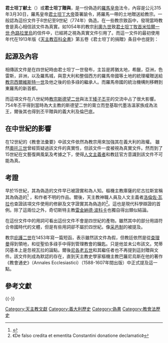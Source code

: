 '''君士坦丁献土'''（{{lang-la|''Donatio Constantini''}}）或'''君士坦丁贈與'''，是一份偽造的[[羅馬皇帝|羅馬皇帝]]法令，內容是公元315年3月30日，羅馬皇帝[[君士坦丁大帝|君士坦丁大帝]]簽署諭令，將羅馬一帶的土地贈送給教宗。一般認為這份文件于8世纪至9世紀（774年）偽造。在一些教宗致函中，發現當時教會是真心相信該文件為真實。如1054年的教宗[[利奧九世|利奧九世]]致[[君士坦丁堡普世牧首|君士坦丁牧首]][[米恰爾一世·色路拉里烏|米恰爾一世·色路拉里烏]]的信件中，已經將之視為真實文件引用了。而這一文件的最初使用年代在1913年版《[[天主教百科全書|天主教百科全書]]》第五卷《君士坦丁的捐贈》条目中也提到：

{{quote|
第一位在公文中引用並信賴這份文件的教宗是利奧九世；1054年的一封致君士坦丁堡首牧米恰爾一世·色路拉里烏的信件中他提到那"Donatio"顯示教廷是建立在世俗及屬靈二種意涵上的王國.
}}

==起源及內容==
相傳該文件是在四世紀時由君士坦丁一世發布，主旨是將猶太地，希臘，亞洲，色雷斯，非洲，以及羅馬城，與意大利和整個西方的羅馬帝國等土地的統理權贈送給[[教宗西爾維斯特一世|教宗西爾維斯特一世]]及他之後的伯多祿的繼承人。而羅馬帝國的統治機構則移轉到東羅馬的新首都。

而這項文件在八世紀時[[教宗斯德望二世|教宗斯德望二世]]與法王[[矮子丕平|矮子丕平]]的交流中占了很大影響。754年丕平得到當時為大主教的斯德望二世的膏立而登基取代墨洛溫家族成為法王，爾後其也得到丕平贈與的義大利及倫巴底。

==在中世紀的影響==
在12世紀的《教會法彙要》中該文件依然為教宗用來加強其在義大利的政權。
雖然[[奧托三世|奧托三世]]曾經質疑過該文件的真實性，但該文件一度被視為真實文件。然而到了15世紀在文藝復興風氣及考據之下，使得[[人文主義者|人文主義者]]和教廷官方意識到該文件不可能為真。

==考證==
早於15世紀，其為偽造的文件早已被證實和為人知。樞機主教庫薩的尼古拉斯宣稱其為偽造的<ref>{{citebook|title=The Dicovery of Time|first=Stephen|last=Toulmin|first2=June|last2=Goodfield|page=126-127|publisher=Pelican|date=1967|authorlink=Stephen Toulmin|authorlink2=June Goodfield}}</ref> ，和作者不明的作品。爾後，天主教神職人員及人文主義者[[洛倫佐·瓦拉|洛倫佐·瓦拉]]也查證該項文件使用的修辭及文字證實其為偽造的<ref>《De falso credita et ementita Constantini donatione declamatio》</ref>。這也是現代科學辯證的首例。除了這兩位之外，奇切斯特主教[[雷金納德·波科卡|雷金納德·波科卡]]也獨自得出類似結論。

在這份文件中的用詞可看出這份文件不會是四世紀的產物。雖然其中的部分用語符合帝國時代的文體，但是有些用詞卻不屬於四世紀。像[[采邑制|采邑制]]的被提及。

教宗[[庇護二世|庇護二世]]在1453年寫一篇短函，表示雖然該文件為假，但教廷依然是從[[查理曼|查理曼]]得到領地，和從聖伯多祿手中得到管理教會的鑰匙。只是他並未公布該文。梵蒂冈基本上是忽視瓦拉的論點。爾後[[尼各老五世|尼各老五世]]和其繼任者也不再提到這封贈與文件。該文件則成為默認的存在，直到天主教史學家樞機主教巴羅尼烏斯在他的著作《教會通史》（Annales Ecclesiastici）（1588-1607年間出版）中正式提及這一點。

== 參考文獻 ==
{{Wikisource|en:Donation of Constantine}}
{{Reflist}}

{{-}}
{{教宗相关}}
{{天主教会史}}

[[Category:天主教文獻|Category:天主教文獻]]
[[Category:義大利歷史|Category:義大利歷史]]
[[Category:偽書|Category:偽書]]
[[Category:教會法歷史|Category:教會法歷史]]